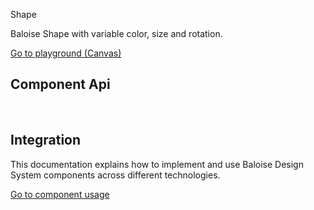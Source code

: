 
<bal-doc-banner id="story--components-layout-shape--basic">Shape</bal-doc-banner>

<bal-doc-lead>Baloise Shape with variable color, size and rotation.</bal-doc-lead>

<Canvas withSource="open">
  <Story id="components-layout-shape--basic" />
</Canvas>

<bal-doc-app>
  <bal-button-group class="mb-large" position="center">
    <a class="button is-primary" href="?path=/story/components-layout-shape--basic">
      Go to playground (Canvas)
    </a>
    <bal-doc-code-sandbox
      framework="angular"
      template={Basic.parameters.docs.source.code}
      modules="shape"
    ></bal-doc-code-sandbox>
    <bal-doc-code-sandbox
      framework="html"
      template={Basic.parameters.docs.source.code}
      modules="shape"
    ></bal-doc-code-sandbox>
  </bal-button-group>
</bal-doc-app>

## Component Api

<Description markdown={readme} />

<br />

## Integration

This documentation explains how to implement and use Baloise Design System components across different technologies.

<a class="button is-primary" href="?path=/docs/development-components--page">
  Go to component usage
</a>


<Description markdown={testing} />

<bal-doc-github link="/components/bal-shape/stories/bal-shape.docs.mdx"></bal-doc-github>
